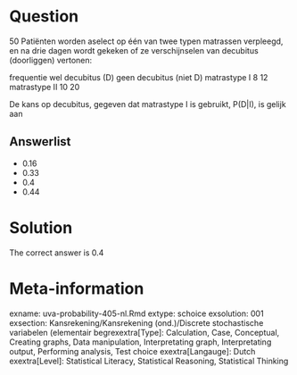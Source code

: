 Question
========

50 Patiënten worden aselect op één van twee typen matrassen verpleegd, en na drie dagen wordt gekeken of ze verschijnselen van decubitus (doorliggen) vertonen:

frequentie wel decubitus (D) geen decubitus (niet D)
matrastype I 8 12
matrastype II 10 20

De kans op decubitus, gegeven dat matrastype I is gebruikt, P(D|I), is gelijk aan 

Answerlist
----------
* 0.16
* 0.33
* 0.4
* 0.44

Solution
========

The correct answer is  0.4 

Meta-information
================
exname: uva-probability-405-nl.Rmd 
extype: schoice 
exsolution: 001 
exsection: Kansrekening/Kansrekening (ond.)/Discrete stochastische variabelen (elementair begrexextra[Type]: Calculation, Case, Conceptual, Creating graphs, Data manipulation, Interpretating graph, Interpretating output, Performing analysis, Test choice 
exextra[Langauge]: Dutch 
exextra[Level]: Statistical Literacy, Statistical Reasoning, Statistical Thinking 
